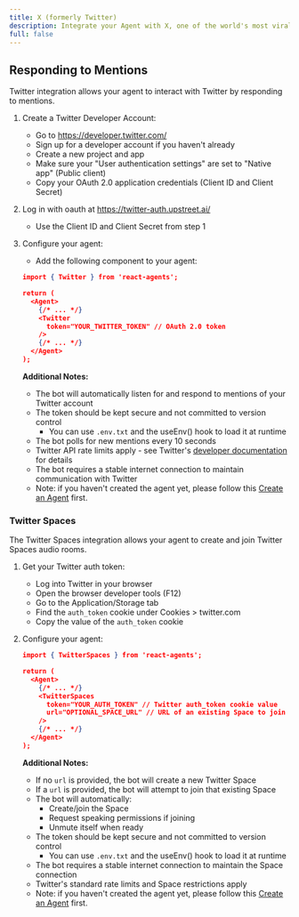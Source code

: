 ```yaml
---
title: X (formerly Twitter)
description: Integrate your Agent with X, one of the world's most viral social apps.
full: false
---
```


## Responding to Mentions

Twitter integration allows your agent to interact with Twitter by responding to mentions.

1. Create a Twitter Developer Account:
   - Go to https://developer.twitter.com/
   - Sign up for a developer account if you haven't already
   - Create a new project and app
   - Make sure your "User authentication settings" are set to "Native app" (Public client)
   - Copy your OAuth 2.0 application credentials (Client ID and Client Secret)

2. Log in with oauth at https://twitter-auth.upstreet.ai/
   - Use the Client ID and Client Secret from step 1

3. Configure your agent:
   - Add the following component to your agent:
   ```json
   import { Twitter } from 'react-agents';

   return (
     <Agent>
       {/* ... */}
       <Twitter
         token="YOUR_TWITTER_TOKEN" // OAuth 2.0 token
       />
       {/* ... */}
     </Agent>
   );
   ```

   **Additional Notes:**
   - The bot will automatically listen for and respond to mentions of your Twitter account
   - The token should be kept secure and not committed to version control
     - You can use `.env.txt` and the useEnv() hook to load it at runtime
   - The bot polls for new mentions every 10 seconds
   - Twitter API rate limits apply - see Twitter's [developer documentation](https://developer.twitter.com/en/docs/twitter-api/rate-limits) for details
   - The bot requires a stable internet connection to maintain communication with Twitter
   - Note: if you haven't created the agent yet, please follow this [Create an Agent](/create-an-agent) first.

### Twitter Spaces

The Twitter Spaces integration allows your agent to create and join Twitter Spaces audio rooms.

1. Get your Twitter auth token:
   - Log into Twitter in your browser
   - Open the browser developer tools (F12)
   - Go to the Application/Storage tab
   - Find the `auth_token` cookie under Cookies > twitter.com
   - Copy the value of the `auth_token` cookie

2. Configure your agent:
   ```json
   import { TwitterSpaces } from 'react-agents';

   return (
     <Agent>
       {/* ... */}
       <TwitterSpaces
         token="YOUR_AUTH_TOKEN" // Twitter auth_token cookie value
         url="OPTIONAL_SPACE_URL" // URL of an existing Space to join (optional)
       />
       {/* ... */}
     </Agent>
   );
   ```

   **Additional Notes:**
   - If no `url` is provided, the bot will create a new Twitter Space
   - If a `url` is provided, the bot will attempt to join that existing Space
   - The bot will automatically:
     - Create/join the Space
     - Request speaking permissions if joining
     - Unmute itself when ready
   - The token should be kept secure and not committed to version control
     - You can use `.env.txt` and the useEnv() hook to load it at runtime
   - The bot requires a stable internet connection to maintain the Space connection
   - Twitter's standard rate limits and Space restrictions apply
   - Note: if you haven't created the agent yet, please follow this [Create an Agent](/create-an-agent) first.
